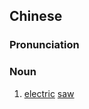 {{also|电锯}}
==Chinese==
{{zh-forms|s=电锯}}

===Pronunciation===
{{zh-pron
|m=diànjù
|c=din6 goe3,din6 geoi3
|c_note=din6 goe3 - vernacular; din6 geoi3 - literary
|mn=tiān-kì/tiān-kù
|cat=n
}}

===Noun===
{{zh-noun}}

# [[electric]] [[saw]]